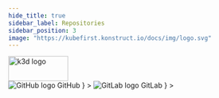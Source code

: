 ```yaml
---
hide_title: true
sidebar_label: Repositories
sidebar_position: 3
image: "https://kubefirst.konstruct.io/docs/img/logo.svg"
---
```


<div
  style={{
    display: "flex",
    justifyContent: "flex-end",
    alignItems: "center",
  }}
>
  <div>
    <img src={config.K3D_LOGO_URL} height="50" width="120" alt="k3d logo" />
  </div>
</div>

<Tabs groupId="git_provider" defaultValue="github" queryString>
    <TabItem
      attributes={{className: styles.github}}
      value="github"
      label={
        <div className="git-tab">
          <img src="https://assets.kubefirst.com/console/github.svg" alt="GitHub logo" />
          <span>GitHub</span>
        </div>
      }
    >
      <GitHubRepositories />
    </TabItem>
    <TabItem
      value="gitlab"
      attributes={{className: styles.gitlab}}
      label={
        <div className="git-tab">
          <img src="https://assets.kubefirst.com/console/gitlab.svg" alt="GitLab logo" />
          <span>GitLab</span>
        </div>
      }
    >
      <GitLabRepositories />
    </TabItem>
</Tabs>
